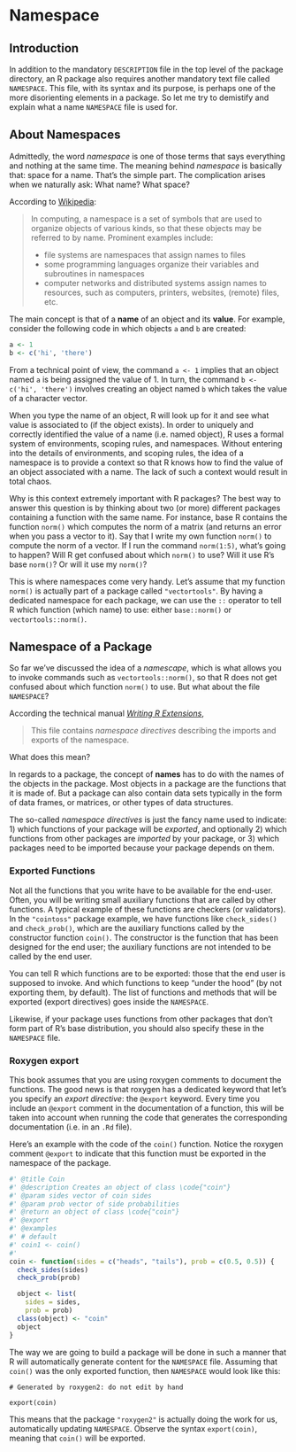 # Namespace {#namespace}

## Introduction

In addition to the mandatory `DESCRIPTION` file in the top level of the package directory, an R package also requires another mandatory text file called `NAMESPACE`. This file, with its syntax and its purpose, is perhaps one of the more disorienting elements in a package. So let me try to demistify and explain what a name `NAMESPACE` file is used for.


## About Namespaces

Admittedly, the word _namespace_ is one of those terms that says everything and nothing at the same time. The meaning behind _namespace_ is basically that: space for a name. That's the simple part. The complication arises when we naturally ask: What name? What space?

According to [Wikipedia](https://en.wikipedia.org/wiki/Namespace):

> In computing, a namespace is a set of symbols that are used to organize objects of various kinds, so that these objects may be referred to by name. Prominent examples include:
>
> - file systems are namespaces that assign names to files
> - some programming languages organize their variables and subroutines in namespaces
> - computer networks and distributed systems assign names to resources, such as computers, printers, websites, (remote) files, etc.


The main concept is that of a __name__ of an object and its __value__. For example, consider the following code in which objects `a` and `b` are created:

```r
a <- 1
b <- c('hi', 'there')
```

From a technical point of view, the command `a <- 1` implies that an object named `a` is being assigned the value of 1. In turn, the command `b <- c('hi', 'there')` involves creating an object named `b` which takes the value of a character vector.

When you type the name of an object, R will look up for it and see what value is associated to (if the object exists). In order to uniquely and correctly identified the value of a name (i.e. named object), R uses a formal system of environments, scoping rules, and namespaces. Without entering into the details of environments, and scoping rules, the idea of a namespace is to provide a context so that R knows how to find the value of an object associated with a name. The lack of such a context would result in total chaos.

Why is this context extremely important with R packages? The best way to answer this question is by thinking about two (or more) different packages containing a function with the same name. For instance, base R contains the function `norm()` which computes the norm of a matrix (and returns an error when you pass a vector to it). Say that I write my own function `norm()` to compute the norm of a vector. If I run the command `norm(1:5)`, what's going to happen? Will R get confused about which `norm()` to use? Will it use R's base `norm()`? Or will it use my `norm()`?

This is where namespaces come very handy. Let's assume that my function `norm()` is actually part of a package called `"vectortools"`. By having a dedicated namespace for each package, we can use the `::` operator to tell R which function (which name) to use: either `base::norm()` or `vectortools::norm()`.


## Namespace of a Package

So far we've discussed the idea of a _namescape_, which is what allows you to invoke commands such as `vectortools::norm()`, so that R does not get confused about which function `norm()` to use. But what about the file `NAMESPACE`?

According the technical manual _[Writing R Extensions](https://cran.r-project.org/doc/manuals/r-release/R-exts.html#Package-namespaces)_, 

> This file contains _namespace directives_ describing the imports and exports of the namespace.

What does this mean? 

In regards to a package, the concept of __names__ has to do with the names of the objects in the package. Most objects in a package are the functions that it is made of. But a package can also contain data sets typically in the form of data frames, or matrices, or other types of data structures.

The so-called _namespace directives_ is just the fancy name used to indicate: 1) which functions of your package will be _exported_, and optionally 2) which functions from other packages are _imported_ by your package, or 3) which packages need to be imported because your package depends on them. 


### Exported Functions

Not all the functions that you write have to be available for the end-user. Often, you will be writing small auxiliary functions that are called by other functions. A typical example of these functions are checkers (or validators). In the `"cointoss"` package example, we have functions like `check_sides()` and `check_prob()`, which are the auxiliary functions called by the constructor function `coin()`. The constructor is the function that has been designed for the end user; the auxiliary functions are not intended to be called by the end user.

You can tell R which functions are to be exported: those that the end user is supposed to invoke. And which functions to keep "under the hood" (by not exporting them, by default). The list of functions and methods that will be exported (export directives) goes inside the `NAMESPACE`.

Likewise, if your package uses functions from other packages that don't form part of R's base distribution, you should also specify these in the `NAMESPACE` file.


### Roxygen export

This book assumes that you are using roxygen comments to document the functions. The good news is that roxygen has a dedicated keyword that let's you specify an _export directive_: the `@export` keyword. Every time you include an `@export` comment in the documentation of a function, this will be taken into account when running the code that generates the corresponding documentation (i.e. in an `.Rd` file).

Here's an example with the code of the `coin()` function. Notice the roxygen comment `@export` to indicate that this function must be exported in the namespace of the package.

```r
#' @title Coin
#' @description Creates an object of class \code{"coin"}
#' @param sides vector of coin sides
#' @param prob vector of side probabilities
#' @return an object of class \code{"coin"}
#' @export
#' @examples
#' # default 
#' coin1 <- coin()
#' 
coin <- function(sides = c("heads", "tails"), prob = c(0.5, 0.5)) {
  check_sides(sides)
  check_prob(prob)

  object <- list(
    sides = sides,
    prob = prob)
  class(object) <- "coin"
  object
}
```

The way we are going to build a package will be done in such a manner that R will automatically generate content for the `NAMESPACE` file. Assuming that `coin()` was the only exported function, then `NAMESPACE` would look like this:

```
# Generated by roxygen2: do not edit by hand

export(coin)
```

This means that the package `"roxygen2"` is actually doing the work for us, automatically updating `NAMESPACE`. Observe the syntax `export(coin)`, meaning that `coin()` will be exported.
